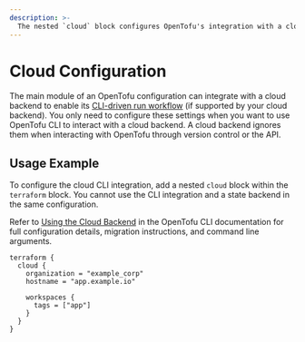 ```yaml
---
description: >-
  The nested `cloud` block configures OpenTofu's integration with a cloud backend.
---
```


# Cloud Configuration

The main module of an OpenTofu configuration can integrate with a cloud backend to enable its [CLI-driven run workflow](/docs/cli/cloud) (if supported by your cloud backend). You only need to configure these settings when you want to use OpenTofu CLI to interact with a cloud backend.
A cloud backend ignores them when interacting with OpenTofu through version control or the API.

## Usage Example

To configure the cloud CLI integration, add a nested `cloud` block within the `terraform` block. You cannot use the CLI integration and a state backend in the same configuration.

Refer to [Using the Cloud Backend](/docs/cli/cloud) in the OpenTofu CLI documentation for full configuration details, migration instructions, and command line arguments.

```hcl
terraform {
  cloud {
    organization = "example_corp"
    hostname = "app.example.io"

    workspaces {
      tags = ["app"]
    }
  }
}
```
